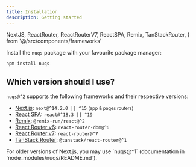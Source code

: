 ```yaml
---
title: Installation
description: Getting started
---
```


  NextJS,
  ReactRouter,
  ReactRouterV7,
  ReactSPA,
  Remix,
  TanStackRouter,
} from '@/src/components/frameworks'

Install the `nuqs` package with your favourite package manager:

```npm
npm install nuqs
```

## Which version should I use?

`nuqs@^2` supports the following frameworks and their respective versions:

- <NextJS className='inline mr-1.5' role="presentation"/> [Next.js](/docs/adapters#nextjs): `next@^14.2.0 || ^15` <small className='text-muted-foreground'>(app & pages routers)</small>
- <ReactSPA className='inline mr-1.5' role="presentation" /> [React SPA](/docs/adapters#react-spa): `react@^18.3 || ^19`
- <Remix className='inline mr-1.5' role="presentation" /> [Remix](/docs/adapters#remix): `@remix-run/react@^2`
- <ReactRouter className='inline mr-1.5' role="presentation" /> [React Router v6](/docs/adapters#react-router-v6): `react-router-dom@^6`
- <ReactRouterV7 className='inline mr-1.5' role="presentation" /> [React Router v7](/docs/adapters#react-router-v7): `react-router@^7`
- <TanStackRouter className='inline mr-1.5 not-prose' role="presentation"/> [TanStack Router](/docs/adapters#tanstack-router): `@tanstack/react-router@^1`


<Callout>
  For older versions of Next.js, you may use `nuqs@^1` (documentation in `node_modules/nuqs/README.md`).
</Callout>
